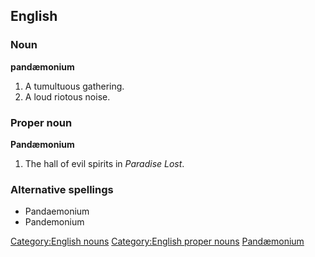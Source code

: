==English==
===Noun===
'''pandæmonium'''
[[Category:English nouns]]
# A tumultuous gathering.
# A loud riotous noise.

===Proper noun===
'''Pandæmonium'''
[[Category:English proper nouns]]
# The hall of evil spirits in ''Paradise Lost''.

===Alternative spellings===
* Pandaemonium
* Pandemonium

[[Category:English words spelled with diacritics or ligatures|Pandæmonium]]